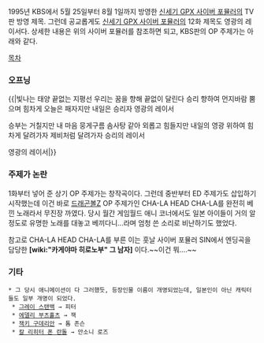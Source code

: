 1995년 KBS에서 5월 25일부터 8월 1일까지 방영한 [[신세기 GPX 사이버 포뮬러]]의 TV판 방영 제목. 그런데 공교롭게도 [[신세기 GPX 사이버 포뮬러]]의 12화 제목도 영광의 레이서다.  상세한 내용은 위의 사이버 포뮬러를 참조하면 되고, KBS판의 OP 주제가는 아래와 같다.

[[목차]]

=== 오프닝 ===
{{{#!html
<iframe width="560" height="420" src="http://www.youtube.com/embed/PAcK_MYaWC4?rel=0" frameborder="0" allowfullscreen></iframe>
}}}

{{|빛나는 태양 끝없는 지평선 우리는 꿈을 향해 끝없이 달린다
승리 향하여 먼지바람 뿜으며 힘차게
오늘은 패자지만 내일은 승리자 영광의 레이서

승부는 거칠지만 내 마음 뭉게구름 솜사탕 같아
외롭고 힘들지만 내일의 영광 위하여
힘차게 달려가자 제비처럼 달려가자 승리의 레이서

영광의 레이서|}}

=== 주제가 논란 ===
1화부터 넣어 준 상기 OP 주제가는 창작곡이다. 그런데 중반부터 ED 주제가도 삽입하기 시작했는데 이건 바로 [[드래곤볼]]Z OP 주제가인 CHA-LA HEAD CHA-LA를 완전히 베낀 노래라서 무진장 까였다. 당시 월간 게임월드 애니 코너에서도 일본 아이들이 거의 알 정도로 유명한 노래를 대놓고 베끼다니...라며 엄청 쓴 소리로 비난하기도 했었다.

참고로 CHA-LA HEAD CHA-LA를 부른 이는 훗날 사이버 포뮬러 SIN에서 엔딩곡을 담당한 '''[wiki:"카게야마 히로노부" 그 남자]''' 이다.~~이건 뭐....~~

=== 기타 ===
 * 그 당시 애니메이션이 다 그러했듯, 등장인물 이름이 개명되었는데, 일본인이 아닌 캐릭터들도 일부 개명이 되었다.
  * [[그레이 스탠백]] → 피터
  * [[에델리 부츠홀츠]] → 잭
  * [[잭키 구데리안]] → 톰 존슨
  * [[칼 리히터 폰 란돌]] → 안소니 로즈
